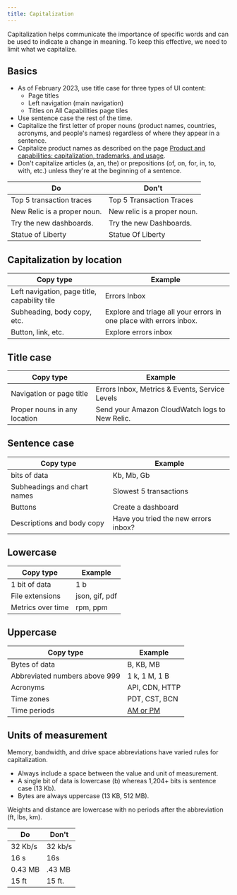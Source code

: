 ```yaml
---
title: Capitalization
---
```


Capitalization helps communicate the importance of specific words and can be used to indicate a change in meaning. To keep this effective, we need to limit what we capitalize.

## Basics

-   As of February 2023, use title case for three types of UI content:
    - Page titles
    - Left navigation (main navigation)
    - Titles on All Capabilities page tiles
-   Use sentence case the rest of the time.
-   Capitalize the first letter of proper nouns (product names, countries, acronyms, and people's names) regardless of where they appear in a sentence.
-   Capitalize product names as described on the page [Product and capabilities: capitalization, trademarks, and usage](/docs/style-guide/capitalization/product-capability-feature-usage). 
-   Don't capitalize articles (a, an, the) or prepositions (of, on, for, in, to, with, etc.) unless they're at the beginning of a sentence.

| Do                          | Don't                       |
| --------------------------- | --------------------------- |
| Top 5 transaction traces    | Top 5 Transaction Traces    |
| New Relic is a proper noun. | New relic is a proper noun. |
| Try the new dashboards.     | Try the new Dashboards.     |
| Statue of Liberty           | Statue Of Liberty           |

## Capitalization by location

| Copy type                              | Example                |
| -------------------------------------- | ---------------------- |
| Left navigation, page title, capability tile  | Errors Inbox  |
| Subheading, body copy, etc. | Explore and triage all your errors in one place with errors inbox. |
| Button, link, etc. | Explore errors inbox |

## Title case

| Copy type                              | Example                |
| -------------------------------------- | ---------------------- |
| Navigation or page title  | Errors Inbox, Metrics & Events, Service Levels |
| Proper nouns in any location | Send your Amazon CloudWatch logs to New Relic. |

## Sentence case

| Copy type                              | Example                |
| -------------------------------------- | ---------------------- |
| bits of data                    | Kb, Mb, Gb             |
| Subheadings and chart names | Slowest 5 transactions |
| Buttons                                     | Create a dashboard |
| Descriptions and body copy  | Have you tried the new errors inbox? |

## Lowercase

| Copy type         | Example        |
| ----------------- | -------------- |
| 1 bit of data     | 1 b            |
| File extensions   | json, gif, pdf |
| Metrics over time | rpm, ppm       |

## Uppercase

| Copy type                     | Example        |
| ----------------------------- | -------------- |
| Bytes of data                 | B, KB, MB      |
| Abbreviated numbers above 999 | 1 k, 1 M, 1 B     |
| Acronyms                      | API, CDN, HTTP |
| Time zones                    | PDT, CST, BCN  |
| Time periods                 |[AM or PM](https://docs.newrelic.com/docs/style-guide/ui-writing/numbers-dates-and-times#date-and-time)


## Units of measurement

Memory, bandwidth, and drive space abbreviations have varied rules for capitalization.

-   Always include a space between the value and unit of measurement.
-   A single bit of data is lowercase (b) whereas 1,204+ bits is sentence case (13 Kb).
-   Bytes are always uppercase (13 KB, 512 MB).

Weights and distance are lowercase with no periods after the abbreviation (ft, lbs, km).

| Do      | Don't   |
| ------- | ------- |
| 32 Kb/s | 32 kb/s |
| 16 s    | 16s     |
| 0.43 MB | .43 MB  |
| 15 ft   | 15 ft.  |
